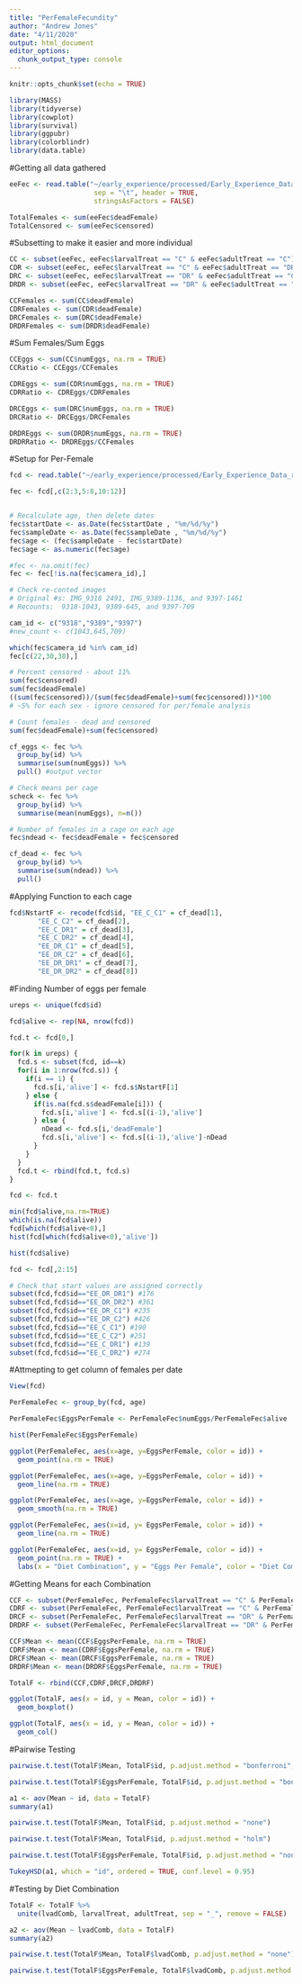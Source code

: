 ```yaml
---
title: "PerFemaleFecundity"
author: "Andrew Jones"
date: "4/11/2020"
output: html_document
editor_options: 
  chunk_output_type: console
---
```


```r
knitr::opts_chunk$set(echo = TRUE)
```


```r
library(MASS)
library(tidyverse)
library(cowplot)
library(survival)
library(ggpubr)
library(colorblindr)
library(data.table)

```

#Getting all data gathered
```r
eeFec <- read.table("~/early_experience/processed/Early_Experience_Data_rechecked.txt",
                     sep = "\t", header = TRUE,
                     stringsAsFactors = FALSE) 

TotalFemales <- sum(eeFec$deadFemale)
TotalCensored <- sum(eeFec$censored)
```

#Subsetting to make it easier and more individual
```r
CC <- subset(eeFec, eeFec$larvalTreat == "C" & eeFec$adultTreat == "C")
CDR <- subset(eeFec, eeFec$larvalTreat == "C" & eeFec$adultTreat == "DR")
DRC <- subset(eeFec, eeFec$larvalTreat == "DR" & eeFec$adultTreat == "C")
DRDR <- subset(eeFec, eeFec$larvalTreat == "DR" & eeFec$adultTreat == "DR")

CCFemales <- sum(CC$deadFemale)
CDRFemales <- sum(CDR$deadFemale)
DRCFemales <- sum(DRC$deadFemale)
DRDRFemales <- sum(DRDR$deadFemale)
```

#Sum Females/Sum Eggs
```r
CCEggs <- sum(CC$numEggs, na.rm = TRUE)
CCRatio <- CCEggs/CCFemales

CDREggs <- sum(CDR$numEggs, na.rm = TRUE)
CDRRatio <- CDREggs/CDRFemales

DRCEggs <- sum(DRC$numEggs, na.rm = TRUE)
DRCRatio <- DRCEggs/DRCFemales

DRDREggs <- sum(DRDR$numEggs, na.rm = TRUE)
DRDRRatio <- DRDREggs/CCFemales
```

#Setup for Per-Female
```r
fcd <- read.table("~/early_experience/processed/Early_Experience_Data_rechecked.txt",sep = "\t", header = TRUE,stringsAsFactors = FALSE)

fec <- fcd[,c(2:3,5:8,10:12)]


# Recalculate age, then delete dates
fec$startDate <- as.Date(fec$startDate , "%m/%d/%y")
fec$sampleDate <- as.Date(fec$sampleDate , "%m/%d/%y")
fec$age <- (fec$sampleDate - fec$startDate)
fec$age <- as.numeric(fec$age)

#fec <- na.omit(fec) 
fec <- fec[!is.na(fec$camera_id),]

# Check re-conted images
# Original #s: IMG_9318 2491, IMG_9389-1136, and 9397-1461
# Recounts:  9318-1043, 9389-645, and 9397-709

cam_id <- c("9318","9389","9397")
#new_count <- c(1043,645,709)

which(fec$camera_id %in% cam_id)
fec[c(22,30,38),]

# Percent censored - about 11%
sum(fec$censored)
sum(fec$deadFemale)
((sum(fec$censored))/(sum(fec$deadFemale)+sum(fec$censored)))*100
# ~5% for each sex - ignore censored for per/female analysis

# Count females - dead and censored
sum(fec$deadFemale)+sum(fec$censored)

cf_eggs <- fec %>%
  group_by(id) %>%
  summarise(sum(numEggs)) %>%
  pull() #output vector

# Check means per cage
scheck <- fec %>%
  group_by(id) %>%
  summarise(mean(numEggs), n=n())

# Number of females in a cage on each age
fec$ndead <- fec$deadFemale + fec$censored

cf_dead <- fec %>%
  group_by(id) %>%
  summarise(sum(ndead)) %>%
  pull()
```

#Applying Function to each cage
```r
fcd$NstartF <- recode(fcd$id, "EE_C_C1" = cf_dead[1],
       "EE_C_C2" = cf_dead[2],
       "EE_C_DR1" = cf_dead[3],
       "EE_C_DR2" = cf_dead[4],
       "EE_DR_C1" = cf_dead[5],
       "EE_DR_C2" = cf_dead[6],
       "EE_DR_DR1" = cf_dead[7],
       "EE_DR_DR2" = cf_dead[8])
```

#Finding Number of eggs per female
```r
ureps <- unique(fcd$id)

fcd$alive <- rep(NA, nrow(fcd))

fcd.t <- fcd[0,]

for(k in ureps) {
  fcd.s <- subset(fcd, id==k)
  for(i in 1:nrow(fcd.s)) {
    if(i == 1) {
      fcd.s[i,'alive'] <- fcd.s$NstartF[1]
    } else {
      if(is.na(fcd.s$deadFemale[i])) {
        fcd.s[i,'alive'] <- fcd.s[(i-1),'alive']
      } else {
        nDead <- fcd.s[i,'deadFemale']
        fcd.s[i,'alive'] <- fcd.s[(i-1),'alive']-nDead
      }
    }
  }
  fcd.t <- rbind(fcd.t, fcd.s)
}

fcd <- fcd.t

min(fcd$alive,na.rm=TRUE)
which(is.na(fcd$alive))
fcd[which(fcd$alive<0),]
hist(fcd[which(fcd$alive<0),'alive'])

hist(fcd$alive)

fcd <- fcd[,2:15]

# Check that start values are assigned correctly
subset(fcd,fcd$id=="EE_DR_DR1") #176
subset(fcd,fcd$id=="EE_DR_DR2") #361
subset(fcd,fcd$id=="EE_DR_C1") #235
subset(fcd,fcd$id=="EE_DR_C2") #426
subset(fcd,fcd$id=="EE_C_C1") #190
subset(fcd,fcd$id=="EE_C_C2") #251
subset(fcd,fcd$id=="EE_C_DR1") #139
subset(fcd,fcd$id=="EE_C_DR2") #274
```


#Attmepting to get column of females per date
```r
View(fcd)

PerFemaleFec <- group_by(fcd, age)

PerFemaleFec$EggsPerFemale <- PerFemaleFec$numEggs/PerFemaleFec$alive

hist(PerFemaleFec$EggsPerFemale)

ggplot(PerFemaleFec, aes(x=age, y=EggsPerFemale, color = id)) +
  geom_point(na.rm = TRUE)

ggplot(PerFemaleFec, aes(x=age, y=EggsPerFemale, color = id)) +
  geom_line(na.rm = TRUE)

ggplot(PerFemaleFec, aes(x=age, y=EggsPerFemale, color = id)) +
  geom_smooth(na.rm = TRUE)

ggplot(PerFemaleFec, aes(x=id, y= EggsPerFemale, color = id)) +
  geom_line(na.rm = TRUE)

ggplot(PerFemaleFec, aes(x=id, y= EggsPerFemale, color = id)) +
  geom_point(na.rm = TRUE) + 
  labs(x = "Diet Combination", y = "Eggs Per Female", color = "Diet Combination")

```

#Getting Means for each Combination
```r
CCF <- subset(PerFemaleFec, PerFemaleFec$larvalTreat == "C" & PerFemaleFec$adultTreat == "C")
CDRF <- subset(PerFemaleFec, PerFemaleFec$larvalTreat == "C" & PerFemaleFec$adultTreat == "DR")
DRCF <- subset(PerFemaleFec, PerFemaleFec$larvalTreat == "DR" & PerFemaleFec$adultTreat == "C")
DRDRF <- subset(PerFemaleFec, PerFemaleFec$larvalTreat == "DR" & PerFemaleFec$adultTreat == "DR")

CCF$Mean <- mean(CCF$EggsPerFemale, na.rm = TRUE)
CDRF$Mean <- mean(CDRF$EggsPerFemale, na.rm = TRUE)
DRCF$Mean <- mean(DRCF$EggsPerFemale, na.rm = TRUE)
DRDRF$Mean <- mean(DRDRF$EggsPerFemale, na.rm = TRUE)

TotalF <- rbind(CCF,CDRF,DRCF,DRDRF)

ggplot(TotalF, aes(x = id, y = Mean, color = id)) +
  geom_boxplot()

ggplot(TotalF, aes(x = id, y = Mean, color = id)) +
  geom_col()
```

#Pairwise Testing
```r
pairwise.t.test(TotalF$Mean, TotalF$id, p.adjust.method = "bonferroni", paired = FALSE)

pairwise.t.test(TotalF$EggsPerFemale, TotalF$id, p.adjust.method = "bonferroni", paired = FALSE)

a1 <- aov(Mean ~ id, data = TotalF)
summary(a1)

pairwise.t.test(TotalF$Mean, TotalF$id, p.adjust.method = "none")

pairwise.t.test(TotalF$Mean, TotalF$id, p.adjust.method = "holm")

pairwise.t.test(TotalF$EggsPerFemale, TotalF$id, p.adjust.method = "none")

TukeyHSD(a1, which = "id", ordered = TRUE, conf.level = 0.95)
```

#Testing by Diet Combination
```r
TotalF <- TotalF %>%
  unite(lvadComb, larvalTreat, adultTreat, sep = "_", remove = FALSE)

a2 <- aov(Mean ~ lvadComb, data = TotalF)
summary(a2)

pairwise.t.test(TotalF$Mean, TotalF$lvadComb, p.adjust.method = "none")

pairwise.t.test(TotalF$EggsPerFemale, TotalF$lvadComb, p.adjust.method = "none")
```






